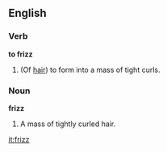 ==English==

===Verb===
'''to frizz'''
# (Of [[hair]]) to form into a mass of tight curls.

===Noun===
'''frizz'''
# A mass of tightly curled hair.

[[it:frizz]]
